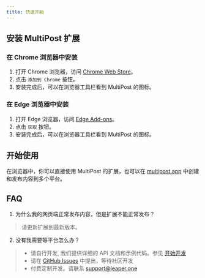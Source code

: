 ```yaml
---
title: 快速开始
---
```


## 安装 MultiPost 扩展

### 在 Chrome 浏览器中安装

1. 打开 Chrome 浏览器，访问 [Chrome Web Store](https://chromewebstore.google.com/detail/multipost/dhohkaclnjgcikfoaacfgijgjgceofih)。
2. 点击 `添加到 Chrome` 按钮。
3. 安装完成后，可以在浏览器工具栏看到 MultiPost 的图标。

### 在 Edge 浏览器中安装

1. 打开 Edge 浏览器，访问 [Edge Add-ons](https://microsoftedge.microsoft.com/addons/detail/multipost/ckoiphiceimehjkolnfffgbmihoppgjg)。
2. 点击 `获取` 按钮。
3. 安装完成后，可以在浏览器工具栏看到 MultiPost 的图标。

## 开始使用

在浏览器中，你可以直接使用 MultiPost 的扩展，也可以在 [multipost.app](https://multipost.app) 中创建和发布内容到多个平台。


## FAQ
1. 为什么我的网页端正常发布内容，但是扩展不能正常发布？
> 请更新扩展到最新版本。

2. 没有我需要等平台怎么办？
> - 请自行开发, 我们提供详细的 API 文档和示例代码。参见 [开始开发](/docs/development)
> - 请在 [GitHub Issues](https://github.com/MultiPost-Extension/MultiPost-Extension/issues) 中提出，等待社区开发
> - 付费定制开发。请联系 [support@leaper.one](mailto:support@leaper.one)
